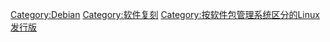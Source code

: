 [[Category:Debian|Category:Debian]]
[[Category:软件复刻|Category:软件复刻]]
[[Category:按软件包管理系统区分的Linux发行版|Category:按软件包管理系统区分的Linux发行版]]